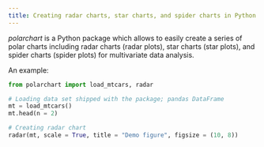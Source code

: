 ```yaml
---
title: Creating radar charts, star charts, and spider charts in Python
---
```



_polarchart_ is a Python package which allows to easily create
a series of polar charts including radar charts (radar plots),
star charts (star plots), and spider charts (spider plots)
for multivariate data analysis.


An example:

```python
from polarchart import load_mtcars, radar

# Loading data set shipped with the package; pandas DataFrame
mt = load_mtcars()
mt.head(n = 2)

# Creating radar chart
radar(mt, scale = True, title = "Demo figure", figsize = (10, 8))
```
